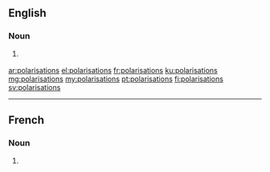 ==English==

===Noun===
{{head|en|noun plural form}}

# {{context|British|lang=en}} {{plural of|polarisation|lang=en}}

[[ar:polarisations]]
[[el:polarisations]]
[[fr:polarisations]]
[[ku:polarisations]]
[[mg:polarisations]]
[[my:polarisations]]
[[pt:polarisations]]
[[fi:polarisations]]
[[sv:polarisations]]

----
==French==

===Noun===
{{head|fr|noun plural form|g=f}}

# {{plural of|polarisation|lang=fr}}
{{rfc-auto}}